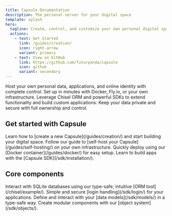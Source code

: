 ```yaml
---
title: Capsule Documentation
description: The personal server for your digital space
template: splash
hero:
  tagline: Create, control, and customize your own personal digital space
  actions:
    - text: Get Started
      link: /guides/creation/
      icon: right-arrow
      variant: primary
    - text: View on GitHub
      link: https://github.com/futurpanda/capsule
      icon: github
      variant: secondary
---
```



<CardGrid >
  <Card title="Build your digital home" icon="rocket">
    Host your own personal data, applications, and online identity with complete control.
  </Card>

<Card title="Simple deployment" icon="approve-check">
  Set up in minutes with Docker, Fly.io, or your own infrastructure.
</Card>

<Card title="Developer-friendly" icon="setting">
  Leverage Chisel ORM and powerful SDKs to extend functionality and build custom
  applications.
</Card>

  <Card title="Privacy-focused" icon="puzzle">
    Keep your data private and secure with full ownership and control.
  </Card>
</CardGrid>

## Get started with Capsule

<CardGrid>
  <Card title="Create your first Capsule" icon="pencil">
    Learn how to [create a new Capsule](/guides/creation/) and start building your digital space.
  </Card>

<Card title="Self-host your Capsule" icon="open-book">
  Follow our guide to [self-host your Capsule](/guides/self-hosting/) on your
  own infrastructure.
</Card>

<Card title="Deploy with Docker" icon="document">
  Quickly deploy using our [Docker container](/guides/docker/) for easy setup.
</Card>

  <Card title="Extend with SDK" icon="laptop">
    Learn to build apps with the [Capsule SDK](/sdk/installation/).
  </Card>
</CardGrid>

## Core components

<CardGrid>
  <Card title="Chisel ORM" icon="bars">
    Interact with SQLite databases using our type-safe, intuitive [ORM tool](/chisel/example/).
  </Card>

<Card title="Authentication" icon="user">
  Simple and secure [login handling](/sdk/login/) for your applications.
</Card>

<Card title="Models" icon="document">
  Define and interact with your [data models](/sdk/models/) in a type-safe way.
</Card>

  <Card title="Caplets" icon="puzzle">
    Create modular components with our [object system](/sdk/objects/).
  </Card>
</CardGrid>

